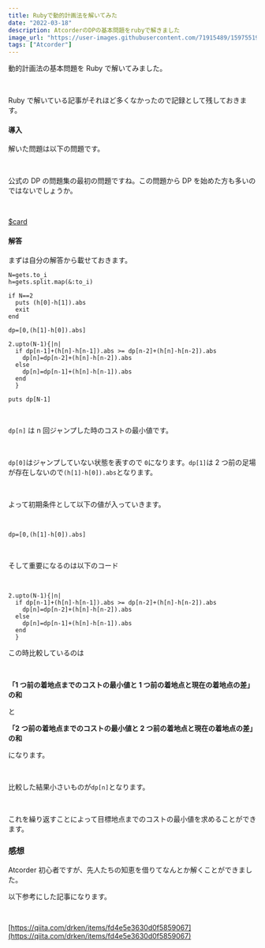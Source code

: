 ```yaml
---
title: Rubyで動的計画法を解いてみた
date: "2022-03-18"
description: AtcorderのDPの基本問題をrubyで解きました
image_url: "https://user-images.githubusercontent.com/71915489/159755199-629aa3c9-46ef-4dfc-803e-667c1ef16b69.jpg"
tags: ["Atcorder"]
---
```


動的計画法の基本問題を Ruby で解いてみました。

<br />

Ruby で解いている記事がそれほど多くなかったので記録として残しておきます。

#### 導入

解いた問題は以下の問題です。

<br />

公式の DP の問題集の最初の問題ですね。この問題から DP を始めた方も多いのではないでしょうか。

<br />

[$card](https://atcoder.jp/contests/abc243/editorial/3542)

#### 解答

まずは自分の解答から載せておきます。

```ruby{numberLines:true}
N=gets.to_i
h=gets.split.map(&:to_i)

if N==2
  puts (h[0]-h[1]).abs
  exit
end

dp=[0,(h[1]-h[0]).abs]

2.upto(N-1){|n|
  if dp[n-1]+(h[n]-h[n-1]).abs >= dp[n-2]+(h[n]-h[n-2]).abs
    dp[n]=dp[n-2]+(h[n]-h[n-2]).abs
  else
    dp[n]=dp[n-1]+(h[n]-h[n-1]).abs
  end
  }

puts dp[N-1]
```

<br />

`dp[n]` は n 回ジャンプした時のコストの最小値です。

<br />

`dp[0]`はジャンプしていない状態を表すので `0`になります。`dp[1]`は 2 つ前の足場が存在しないので`(h[1]-h[0]).abs`となります。

<br />

よって初期条件として以下の値が入っていきます。

<br />

```ruby{numberLines:true}
dp=[0,(h[1]-h[0]).abs]
```

<br />

そして重要になるのは以下のコード

<br />

```ruby{numberLines:true}
2.upto(N-1){|n|
  if dp[n-1]+(h[n]-h[n-1]).abs >= dp[n-2]+(h[n]-h[n-2]).abs
    dp[n]=dp[n-2]+(h[n]-h[n-2]).abs
  else
    dp[n]=dp[n-1]+(h[n]-h[n-1]).abs
  end
  }
```

この時比較しているのは

<br />

**「1 つ前の着地点までのコストの最小値と 1 つ前の着地点と現在の着地点の差」の和**

と

**「2 つ前の着地点までのコストの最小値と 2 つ前の着地点と現在の着地点の差」の和**

になります。

<br />

比較した結果小さいものが`dp[n]`となります。

<br />

これを繰り返すことによって目標地点までのコストの最小値を求めることができます。

### 感想

Atcorder 初心者ですが、先人たちの知恵を借りてなんとか解くことができました。

以下参考にした記事になります。

<br />

[https://qiita.com/drken/items/fd4e5e3630d0f5859067](https://qiita.com/drken/items/fd4e5e3630d0f5859067)
